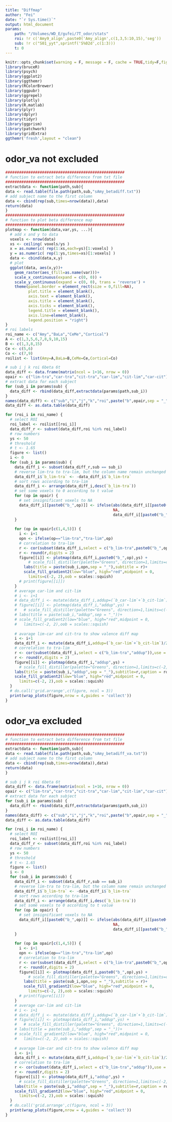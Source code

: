 ```yaml
---
title: "Diffmap"
author: "Fei"
date: "`r Sys.time()`"
output: html_document
params:
    path: "/Volumes/WD_E/gufei/7T_odor/stats"
    roi: !r c('Amy9_align',paste0('Amy_align',c(1,3,5:10,15),'seg'))
    sub: !r c("S01_yyt",sprintf('S%02d',c(1:3)))
    t: 0
---
```


```r
knitr::opts_chunk$set(warning = F, message = F, cache = TRUE,tidy=F,fig.align='center',fig.showtext=TRUE,results="hold",fig.show = "hold")
library(bruceR)
library(psych)
library(ggplot2)
library(ggthemr)
library(RColorBrewer)
library(ggpubr)
library(ggrepel)
library(plotly)
library(R.matlab)
library(plyr)
library(dplyr)
library(tidyr)
library(ggprism)
library(patchwork)
library(gridExtra)
ggthemr('fresh',layout = "clean")
```

# odor_va not excluded
```r
####################################################
# function to extract beta difference from txt file
####################################################
extractdata <- function(path,sub){
data <- read.table(file.path(path,sub,"sAmy_betadiff.txt"))
# add subject name to the first column
data <- cbind(rep(sub,times=nrow(data)),data)
return(data)
}
####################################################
# function to plot beta difference map
####################################################
plotmap <- function(data,var,ys, ...){
  # add x and y to data
  voxels <- nrow(data)
  xs <- ceiling( voxels/ys )
  x = as.numeric( rep(1:xs,each=ys)[1:voxels] )
  y = as.numeric( rep(1:ys,times=xs)[1:voxels] )
  data <- cbind(data,x,y)
  # plot
  ggplot(data, aes(x,y))+
    geom_raster(aes_(fill=as.name(var)))+
    scale_x_continuous(expand = c(0, 0)) +
    scale_y_continuous(expand = c(0, 0), trans = 'reverse') +
    theme(panel.border = element_rect(size = 0,fill=NA),
          plot.title = element_blank(),
          axis.text = element_blank(),
          axis.title = element_blank(),
          axis.ticks = element_blank(),
          legend.title = element_blank(),
          axis.line=element_blank(),
          legend.position = "right")
}
# roi labels
roi_name <- c("Amy","BaLa","CeMe","Cortical")
A <- c(1,3,5,6,7,8,9,10,15)
B <- c(1,3,8,15)
Ce <- c(5,6)
Co <- c(7,9)
roilist <- list(Amy=A,BaLa=B,CeMe=Ce,Cortical=Co)
```


```r
# sub i j k roi 6beta 6t
data_diff <- data.frame(matrix(ncol = 1+16, nrow = 0))
opair <- c("lim-tra","car-tra","cit-tra","car-lim","cit-lim","car-cit")
# extract data for each subject
for (sub_i in params$sub) {
  data_diff <- rbind(data_diff,extractdata(params$path,sub_i))
}
names(data_diff) <- c("sub","i","j","k","roi",paste("b",opair,sep = "_"),paste("t",opair,sep = "_"))
data_diff <- as.data.table(data_diff)
```

```r
for (roi_i in roi_name) {
  # select ROI
  roi_label <- roilist[[roi_i]]
  data_diff_r <- subset(data_diff,roi %in% roi_label)
  # row numbers
  ys <- 50
  # threshold
  # t <- 1.65
  figure <- list()
  i <- 0
  for (sub_i in params$sub) {
    data_diff_i <- subset(data_diff_r,sub == sub_i)
    # reverse lim-tra to tra-lim, but the column name remain unchanged
    data_diff_i$`b_lim-tra` <- -data_diff_i$`b_lim-tra`
    # sort rows according to tra-lim
    data_diff_i <- arrange(data_diff_i,desc(`b_lim-tra`))
    # set some voxels to 0 according to t value
    for (op in opair) {
      # set insignificant voxels to NA
      data_diff_i[[paste0("b_",op)]] <- ifelse(abs(data_diff_i[[paste0("t_",op)]])<params$t,
                                               NA,
                                               data_diff_i[[paste0("b_",op)]])
    }
    
    for (op in opair[c(1,4,5)]) {
      i <- i+1
      opn <- ifelse(op=="lim-tra","tra-lim",op)
      # correlation to tra-lim
      r <- cor(subset(data_diff_i,select = c("b_lim-tra",paste0("b_",op))),use = "complete")[2]
      r <- round(r,digits = 2)
      figure[[i]] <- plotmap(data_diff_i,paste0("b_",op),ys) +
          # scale_fill_distiller(palette="Greens", direction=1,limits=c(-2, 2) )
        labs(title = paste(sub_i,opn,sep = "_"),subtitle = r)+
        scale_fill_gradient2(low="blue", high="red",midpoint = 0, 
          limits=c(-2, 2),oob = scales::squish)
      # print(figure[[i]])
    }
    # average car-lim and cit-lim
    # i <- i+1
    # data_diff_i <- mutate(data_diff_i,addup=(`b_car-lim`+`b_cit-lim`)/2)
    # figure[[i]] <- plotmap(data_diff_i,"addup",ys) +
    #   # scale_fill_distiller(palette="Greens", direction=1,limits=c(-2, 2) )
    # labs(title = paste(sub_i,"addup",sep = "_"))+
    # scale_fill_gradient2(low="blue", high="red",midpoint = 0, 
    #   limits=c(-2, 2),oob = scales::squish)
    
    # avarage lim-car and cit-tra to show valence diff map
    i <- i+1
    data_diff_i <- mutate(data_diff_i,addup=(`b_car-lim`+`b_cit-lim`)/2)
    # correlation to tra-lim
    r <- cor(subset(data_diff_i,select = c("b_lim-tra","addup")),use = "complete")[2]
    r <- round(r,digits = 2)
    figure[[i]] <- plotmap(data_diff_i,"addup",ys) +
      # scale_fill_distiller(palette="Greens", direction=1,limits=c(-2, 2) )
    labs(title = paste(sub_i,"addup",sep = "_"),subtitle=r,caption = roi_i)+
    scale_fill_gradient2(low="blue", high="red",midpoint = 0,
      limits=c(-2, 2),oob = scales::squish)
  }
  # do.call('grid.arrange',c(figure, ncol = 3))
  print(wrap_plots(figure,nrow = 4,guides = 'collect'))
}
```

# odor_va excluded
```r
####################################################
# function to extract beta difference from txt file
####################################################
extractdata <- function(path,sub){
data <- read.table(file.path(path,sub,"sAmy_betadiff_va.txt"))
# add subject name to the first column
data <- cbind(rep(sub,times=nrow(data)),data)
return(data)
}
```

```r
# sub i j k roi 6beta 6t
data_diff <- data.frame(matrix(ncol = 1+16, nrow = 0))
opair <- c("lim-tra","car-tra","cit-tra","car-lim","cit-lim","car-cit")
# extract data for each subject
for (sub_i in params$sub) {
  data_diff <- rbind(data_diff,extractdata(params$path,sub_i))
}
names(data_diff) <- c("sub","i","j","k","roi",paste("b",opair,sep = "_"),paste("t",opair,sep = "_"))
data_diff <- as.data.table(data_diff)
```

```r
for (roi_i in roi_name) {
  # select ROI
  roi_label <- roilist[[roi_i]]
  data_diff_r <- subset(data_diff,roi %in% roi_label)
  # row numbers
  ys <- 50
  # threshold
  # t <- 1.65
  figure <- list()
  i <- 0
  for (sub_i in params$sub) {
    data_diff_i <- subset(data_diff_r,sub == sub_i)
    # reverse lim-tra to tra-lim, but the column name remain unchanged
    data_diff_i$`b_lim-tra` <- -data_diff_i$`b_lim-tra`
    # sort rows according to tra-lim
    data_diff_i <- arrange(data_diff_i,desc(`b_lim-tra`))
    # set some voxels to 0 according to t value
    for (op in opair) {
      # set insignificant voxels to NA
      data_diff_i[[paste0("b_",op)]] <- ifelse(abs(data_diff_i[[paste0("t_",op)]])<params$t,
                                               NA,
                                               data_diff_i[[paste0("b_",op)]])
    }
    
    for (op in opair[c(1,4,5)]) {
      i <- i+1
      opn <- ifelse(op=="lim-tra","tra-lim",op)
      # correlation to tra-lim
      r <- cor(subset(data_diff_i,select = c("b_lim-tra",paste0("b_",op))),use = "complete")[2]
      r <- round(r,digits = 2)
      figure[[i]] <- plotmap(data_diff_i,paste0("b_",op),ys) +
          # scale_fill_distiller(palette="Greens", direction=1,limits=c(-2, 2) )
        labs(title = paste(sub_i,opn,sep = "_"),subtitle = r)+
        scale_fill_gradient2(low="blue", high="red",midpoint = 0, 
          limits=c(-2, 2),oob = scales::squish)
      # print(figure[[i]])
    }
    # average car-lim and cit-lim
    # i <- i+1
    # data_diff_i <- mutate(data_diff_i,addup=(`b_car-lim`+`b_cit-lim`)/2)
    # figure[[i]] <- plotmap(data_diff_i,"addup",ys) +
    #   # scale_fill_distiller(palette="Greens", direction=1,limits=c(-2, 2) )
    # labs(title = paste(sub_i,"addup",sep = "_"))+
    # scale_fill_gradient2(low="blue", high="red",midpoint = 0, 
    #   limits=c(-2, 2),oob = scales::squish)
    
    # avarage lim-car and cit-tra to show valence diff map
    i <- i+1
    data_diff_i <- mutate(data_diff_i,addup=(`b_car-lim`+`b_cit-lim`)/2)
    # correlation to tra-lim
    r <- cor(subset(data_diff_i,select = c("b_lim-tra","addup")),use = "complete")[2]
    r <- round(r,digits = 2)
    figure[[i]] <- plotmap(data_diff_i,"addup",ys) +
      # scale_fill_distiller(palette="Greens", direction=1,limits=c(-2, 2) )
    labs(title = paste(sub_i,"addup",sep = "_"),subtitle=r,caption = roi_i)+
    scale_fill_gradient2(low="blue", high="red",midpoint = 0,
      limits=c(-2, 2),oob = scales::squish)
  }
  # do.call('grid.arrange',c(figure, ncol = 3))
  print(wrap_plots(figure,nrow = 4,guides = 'collect'))
}
```